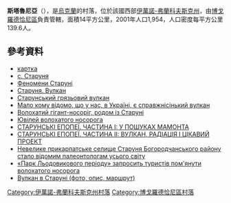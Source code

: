 {{coord|48|42|38|N|24|29|29|E|scale:30000|display=title}}

'''斯塔魯尼亞'''（{{lang-uk|Старуня}}），是[[烏克蘭|烏克蘭]]的村落，位於該國西部[[伊萬諾-弗蘭科夫斯克州|伊萬諾-弗蘭科夫斯克州]]，由[[博戈羅德恰尼區|博戈羅德恰尼區]]負責管轄，面積14平方公里，2001年人口1,954，人口密度每平方公里139.6人。

==參考資料==
*[http://gska2.rada.gov.ua/pls/z7502/A005?rf7571=13232 картка]{{dead link|date=2018年3月 |bot=InternetArchiveBot |fix-attempted=yes }}
* [http://gska2.rada.gov.ua/pls/z7502/A005?rdat1=20.10.2003&rf7571=13232 с. Старуня]{{dead link|date=2018年3月 |bot=InternetArchiveBot |fix-attempted=yes }}
* [https://web.archive.org/web/20100913033122/http://www.karpaty.net.ua/articles_11/starunya.php Феномени Старуні]
* [http://www.castles.com.ua/starunia.html Старуня. Вулкан] {{Wayback|url=http://www.castles.com.ua/starunia.html |date=20201023020725 }}
* [https://web.archive.org/web/20090404054518/http://franko.lviv.ua/faculty/geology/phis_geo/Intersting%20about%201-practice/About%20practices/Practics_ua/7_miracles_Ukraine/Staryn.htm Старунський грязьовий вулкан]
* [https://web.archive.org/web/20120502104156/http://yar-info.if.ua/files/vulkan.html Мало кому відомо, що у нас, в Україні, є справжнісінький вулкан]
* [https://web.archive.org/web/20160930153457/http://galtv.if.ua/news/view/2009/06/10/520 Волохатий гігант-носоріг, родом із Старуні]
* [http://www.umoloda.kiev.ua/number/1000/241/36249 Ювілей волохатого носорога] {{Wayback|url=http://www.umoloda.kiev.ua/number/1000/241/36249 |date=20190117151700 }}
* [http://www.naturalist.if.ua/?p=1676 СТАРУНСЬКІ ЕПОПЕЇ. ЧАСТИНА І: У ПОШУКАХ МАМОНТА] {{Wayback|url=http://www.naturalist.if.ua/?p=1676 |date=20201205171905 }}
* [http://www.naturalist.if.ua/?p=1680 СТАРУНСЬКІ ЕПОПЕЇ. ЧАСТИНА ІІ: ВУЛКАН, РАДІАЦІЯ І ЦІКАВИЙ ПРОЕКТ] {{Wayback|url=http://www.naturalist.if.ua/?p=1680 |date=20201205183307 }}
* [http://www.karpaty.lviv.ua/Autogen/Pages/Fauna/mynule.html Невелике прикарпатське селище Старуня Богородчанського району стало відомим палеонтологам усього світу] {{Wayback|url=http://www.karpaty.lviv.ua/Autogen/Pages/Fauna/mynule.html |date=20100317141551 }}
* [http://elections.unian.net/news/print.php?id=224516 «Парк Льодовикового періоду» запросить туристів пом'янути волохатого носорога]{{Dead link|date=2018年8月 |bot=InternetArchiveBot |fix-attempted=yes }}
* [http://snap.com.ua/uk/travel/vulkan-starunya Вулкан в Старуні (фото, опис, маршрут)] {{Wayback|url=http://snap.com.ua/uk/travel/vulkan-starunya |date=20210123064413 }}

{{DEFAULTSORT:Старуня}}
[[Category:伊萬諾-弗蘭科夫斯克州村落|Category:伊萬諾-弗蘭科夫斯克州村落]]
[[Category:博戈羅德恰尼區村落|Category:博戈羅德恰尼區村落]]


{{IvanoFrankivsk-geo-stub}}